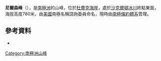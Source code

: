 {{coord|84|32|S|175|25|W|display=title}}

'''尼爾森峰'''（{{lang-en|Nilsen Peak}}），是[[南極洲|南極洲]]的山峰，位於[[杜費克海岸|杜費克海岸]]，處於[[沙克爾頓冰川|沙克爾頓冰川]]終點東面，海拔高度780米，由[[美國|美國]]南極名稱諮詢委員命名，現時由[[南極條約體系|南極條約體系]]管理。

==參考資料==
*{{usgs-gazetteer}}

{{DEFAULTSORT:Nilsen Peak}}
[[Category:南極洲山峰|Category:南極洲山峰]]


{{DufekCoast-geo-stub}}